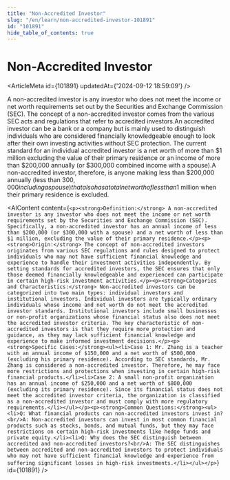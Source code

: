 ```yaml
---
title: "Non-Accredited Investor"
slug: "/en/learn/non-accredited-investor-101891"
id: "101891"
hide_table_of_contents: true
---
```



# Non-Accredited Investor

<ArticleMeta id={101891} updatedAt={'2024-09-12 18:59:09'} />
<div className='border-solid border-b border-t-0 my-4 border-[var(--ifm-color-gray-300)]' />

A non-accredited investor is any investor who does not meet the income or net worth requirements set out by the Securities and Exchange Commission (SEC). The concept of a non-accredited investor comes from the various SEC acts and regulations that refer to accredited investors.An accredited investor can be a bank or a company but is mainly used to distinguish individuals who are considered financially knowledgeable enough to look after their own investing activities without SEC protection. The current standard for an individual accredited investor is a net worth of more than $1 million excluding the value of their primary residence or an income of more than $200,000 annually (or $300,000 combined income with a spouse).A non-accredited investor, therefore, is anyone making less than $200,000 annually (less than $300,000 including a spouse) that also has a total net worth of less than $1 million when their primary residence is excluded.

<AIContent content={`<p><strong>Definition:</strong> A non-accredited investor is any investor who does not meet the income or net worth requirements set by the Securities and Exchange Commission (SEC). Specifically, a non-accredited investor has an annual income of less than $200,000 (or $300,000 with a spouse) and a net worth of less than $1 million, excluding the value of their primary residence.</p><p><strong>Origin:</strong> The concept of non-accredited investors originates from various SEC regulations and rules designed to protect individuals who may not have sufficient financial knowledge and experience to handle their investment activities independently. By setting standards for accredited investors, the SEC ensures that only those deemed financially knowledgeable and experienced can participate in certain high-risk investment activities.</p><p><strong>Categories and Characteristics:</strong> Non-accredited investors can be categorized into two main types: individual investors and institutional investors. Individual investors are typically ordinary individuals whose income and net worth do not meet the accredited investor standards. Institutional investors include small businesses or non-profit organizations whose financial status also does not meet the accredited investor criteria. The key characteristic of non-accredited investors is that they require more protection and guidance, as they may lack sufficient financial knowledge and experience to make informed investment decisions.</p><p><strong>Specific Cases:</strong><ul><li>Case 1: Mr. Zhang is a teacher with an annual income of $150,000 and a net worth of $500,000 (excluding his primary residence). According to SEC standards, Mr. Zhang is considered a non-accredited investor. Therefore, he may face more restrictions and protections when investing in certain high-risk financial products.</li><li>Case 2: A small non-profit organization has an annual income of $250,000 and a net worth of $800,000 (excluding its primary residence). Since its financial status does not meet the accredited investor criteria, the organization is classified as a non-accredited investor and must comply with more regulatory requirements.</li></ul></p><p><strong>Common Questions:</strong><ul><li>Q: What financial products can non-accredited investors invest in?<br/>A: Non-accredited investors can invest in most common financial products such as stocks, bonds, and mutual funds, but they may face restrictions on certain high-risk investments like hedge funds and private equity.</li><li>Q: Why does the SEC distinguish between accredited and non-accredited investors?<br/>A: The SEC distinguishes between accredited and non-accredited investors to protect individuals who may not have sufficient financial knowledge and experience from suffering significant losses in high-risk investments.</li></ul></p>`} id={101891} />
